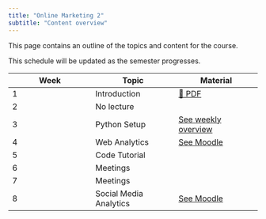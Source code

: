 ```yaml
---
title: "Online Marketing 2"
subtitle: "Content overview"
---
```


This page contains an outline of the topics and content for the course.

:::{.callout-note}
This schedule will be updated as the semester progresses.
:::

|Week| Topic              |	Material	                            |
|--- |	---             |	---	                                    |	
|1   |	 Introduction    |	[📄 PDF](slides/01-intro-genai.pdf)      |	
|2   |	 No lecture    |	                                         |
|3   |	 Python Setup    |	 [See weekly overview](weeks#week-3)      |			
|4   |	 Web Analytics    |	 [See Moodle](https://moodle.hdm-stuttgart.de/course/view.php?id=21929)      |	
|5   |	 Code Tutorial    |	                                         |
|6   |	 Meetings    |	                                         |
|7   |	 Meetings    |	                                         |
|8   |	 Social Media Analytics   |	 [See Moodle](https://moodle.hdm-stuttgart.de/course/view.php?id=21929)    |
